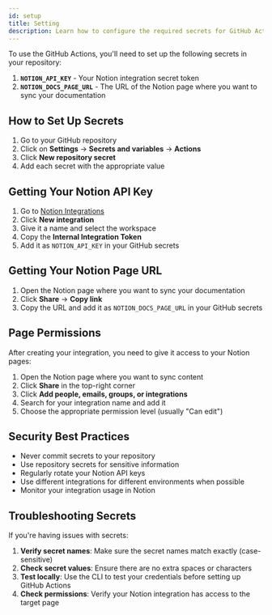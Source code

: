 ```yaml
---
id: setup
title: Setting
description: Learn how to configure the required secrets for GitHub Actions
---
```


To use the GitHub Actions, you'll need to set up the following secrets in your repository:

1. **`NOTION_API_KEY`** - Your Notion integration secret token
2. **`NOTION_DOCS_PAGE_URL`** - The URL of the Notion page where you want to sync your documentation

## How to Set Up Secrets

1. Go to your GitHub repository
2. Click on **Settings** → **Secrets and variables** → **Actions**
3. Click **New repository secret**
4. Add each secret with the appropriate value

## Getting Your Notion API Key

1. Go to [Notion Integrations](https://www.notion.so/my-integrations)
2. Click **New integration**
3. Give it a name and select the workspace
4. Copy the **Internal Integration Token**
5. Add it as `NOTION_API_KEY` in your GitHub secrets

## Getting Your Notion Page URL

1. Open the Notion page where you want to sync your documentation
2. Click **Share** → **Copy link**
3. Copy the URL and add it as `NOTION_DOCS_PAGE_URL` in your GitHub secrets

## Page Permissions

After creating your integration, you need to give it access to your Notion pages:

1. Open the Notion page where you want to sync content
2. Click **Share** in the top-right corner
3. Click **Add people, emails, groups, or integrations**
4. Search for your integration name and add it
5. Choose the appropriate permission level (usually "Can edit")

## Security Best Practices

- Never commit secrets to your repository
- Use repository secrets for sensitive information
- Regularly rotate your Notion API keys
- Use different integrations for different environments when possible
- Monitor your integration usage in Notion

## Troubleshooting Secrets

If you're having issues with secrets:

1. **Verify secret names**: Make sure the secret names match exactly (case-sensitive)
2. **Check secret values**: Ensure there are no extra spaces or characters
3. **Test locally**: Use the CLI to test your credentials before setting up GitHub Actions
4. **Check permissions**: Verify your Notion integration has access to the target page
